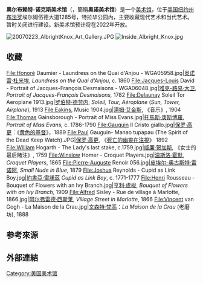 {{noteTA
|G1=USStates
|1=zh-cn:奥尔布赖特; zh-tw:歐布萊; zh-hk:柯百麗;
|2=zh-cn:诺克斯; zh-tw:諾克斯; zh-hk:諾斯;
|3=zh-hans:埃尔姆伍德; zh-hant:埃爾姆伍德; zh-hk:愛姆伍德; zh-hk:艾美活;
|4=zh-hans:水牛城; zh-hant:水牛城; zh-cn:布法罗; zh-tw:水牛城;
|5=zh-cn:奥诺; zh-tw:歐諾; zh-hk:柯諾;
}}
{{Infobox NRHP
| name = 奥尔布赖特-诺克斯美术馆
| image = Albright-Knox Art Gallery 1.jpg
| caption = 
| image_size = 300px
| location = [[美国|美国]][[纽约州|纽约州]][[布法罗|布法罗]]埃尔姆伍德大道1285号
| coordinates = {{coord|42.93245|-78.87563|type:landmark_region:US-NY|format=dms|display=inline,title}}
| area = 
| built = 1890–1905, 1962 (addition)
| architect = Augustus Saint Gaudens, Edward Brodhead Green<ref name=nrhp>{{cite web|url=http://www.nationalregisterofhistoricplaces.com/NY/Erie/state.html|title=National Register of Historical Places - New York (NY), Erie County|date=2007-02-24|work=National Register of Historic Places|publisher=National Park Service|access-date=2020-11-23|archive-date=2020-08-03|archive-url=https://web.archive.org/web/20200803113521/http://www.nationalregisterofhistoricplaces.com/NY/erie/state.html|dead-url=no}}</ref>
| architecture = [[布杂艺术|布杂艺术]]<ref name=nrhp/>
| added = 1971年5月27日
| refnum = 71000538<ref name=nrhp/>
| visitation_num = 
| visitation_year = 
| governing_body = 
}}
'''奥尔布赖特-诺克斯美术馆 '''（{{lang-en|Albright–Knox Art Gallery}}，簡稱'''奥诺美术馆'''）是一个[[美术馆|美术馆]]，位于[[美国|美国]][[纽约州|纽约州]][[布法罗|布法罗]]埃尔姆伍德大道1285号，特拉华公园內，主要收藏现代艺术和当代艺术。暂时关闭进行建设。新美术馆预计将在2022年开放。

[[Image:20070223_AlbrightKnox_Art_Gallery.JPG|thumb]]
[[Image:Inside_Albright_Knox.jpg|thumb]]

==收藏==
<gallery widths="220px" heights="220px" perrow="4">
File:Honoré Daumier - Laundress on the Quai d'Anjou - WGA05958.jpg|[[奥诺雷·杜米埃|奥诺雷·杜米埃]], ''Laundress on the Quai d'Anjou'', c. 1860
File:Jacques-Louis David - Portrait of Jacques-François Desmaisons - WGA06048.jpg|[[雅克-路易·大卫|雅克-路易·大卫]], ''Portrait of Jacques-François Desmaisons,'' 1782
File:Delaunay Soleil Tor Aeroplane 1913.jpg|[[罗伯特·德劳内|罗伯特·德劳内]], ''Soleil, Tour, Aéroplane'' (''Sun, Tower, Airplane''), 1913
File:Eakins, Music 1904.jpg|[[湯姆·艾金斯|湯姆·艾金斯]], 《音乐》, 1904
File:Thomas Gainsborough - Portrait of Miss Evans.jpg|[[托馬斯·庚斯博羅|托馬斯·庚斯博羅]], ''Portrait of Miss Evans,'' c. 1786-1790
File:Gauguin Il Cristo giallo.jpg|[[保罗·高更|保罗·高更]]：《[[黄色的基督|黄色的基督]]》，1889
File:Paul Gauguin- Manao tupapau (The Spirit of the Dead Keep Watch).JPG|[[保罗·高更|保罗·高更]], 《[[死亡的幽靈在注視|死亡的幽靈在注視]]》 1892
File:William Hogarth - The Lady's last stake, c.1759.jpg|[[威廉·贺加斯|威廉·贺加斯]], 《女士的最后赌注》, 1759
File:Winslow Homer - Croquet Players.jpg|[[温斯洛·霍默|温斯洛·霍默]], ''Croquet Players'', 1865
File:Pierre-Auguste Renoir 056.jpg|[[皮埃尔-奥古斯特·雷诺阿|皮埃尔-奥古斯特·雷诺阿]], ''Small Nude in Blue'', 1879
File:Joshua Reynolds - Cupid as Link Boy.jpg|[[約書亞·雷諾茲|約書亞·雷諾茲]] ''Cupid as Link Boy'', c. 1771-1777 
File:Henri Rousseau - Bouquet of Flowers with an Ivy Branch.jpg|[[亨利·盧梭|亨利·盧梭]], ''Bouquet of Flowers with an Ivy Branch,'' 1909
File:Alfred Sisley - Rue de village à Marlotte, 1866.jpg|[[阿尔弗雷德·西斯莱|阿尔弗雷德·西斯莱]], ''Village Street in Marlotte'', 1866
File:Vincent van Gogh - La Maison de la Crau.jpg|[[文森特·梵高|文森特·梵高]]：''La Maison de la Crau'' (老磨坊), 1888
</gallery>

==参考來源==
{{Reflist}}

==外部連結==
{{commonscat-inline|Albright-Knox Gallery}}

[[Category:美国美术馆|Category:美国美术馆]]
